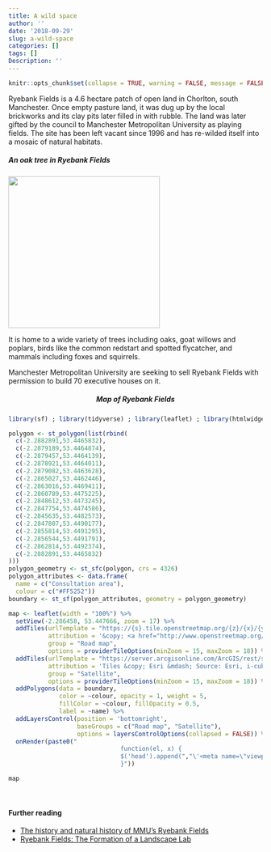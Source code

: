 ```yaml
---
title: A wild space
author: ''
date: '2018-09-29'
slug: a-wild-space
categories: []
tags: []
Description: ''
---
```


```r
knitr::opts_chunk$set(collapse = TRUE, warning = FALSE, message = FALSE, echo = FALSE)
```

Ryebank Fields is a 4.6 hectare patch of open land in Chorlton, south Manchester. Once empty pasture land, it was dug up by the local brickworks and its clay pits later filled in with rubble.  The land was later gifted by the council to Manchester Metropolitan University as playing fields. The site has been left vacant since 1996 and has re-wilded itself into a mosaic of natural habitats.

<div align="center"> <h5>An oak tree in Ryebank Fields</h5> <p><img src="/posts/2018-09-29-a-wild-space_files/oak_tree.jpg" width="300px"></p></div>

It is home to a wide variety of trees including oaks, goat willows and poplars, birds like the common redstart and spotted flycatcher, and mammals including foxes and squirrels.

Manchester Metropolitan University are seeking to sell Ryebank Fields with permission to build 70 executive houses on it.

<h5 style="text-align:center">Map of Ryebank Fields</h5>
``` r
library(sf) ; library(tidyverse) ; library(leaflet) ; library(htmlwidgets)

polygon <- st_polygon(list(rbind(
  c(-2.2882891,53.4465832),
  c(-2.2879189,53.4464874),
  c(-2.2879457,53.4464139),
  c(-2.2878921,53.4464011),
  c(-2.2879082,53.4463628),
  c(-2.2865027,53.4462446),
  c(-2.2863016,53.4469411),
  c(-2.2860789,53.4475225),
  c(-2.2848612,53.4473245),
  c(-2.2847754,53.4474586),
  c(-2.2845635,53.4482573),
  c(-2.2847807,53.4490177),
  c(-2.2855814,53.4491295),
  c(-2.2856544,53.4491791),
  c(-2.2862814,53.4492374),
  c(-2.2882891,53.4465832)
)))
polygon_geometry <- st_sfc(polygon, crs = 4326)
polygon_attributes <- data.frame(
  name = c("Consultation area"),
  colour = c("#FF5252"))
boundary <- st_sf(polygon_attributes, geometry = polygon_geometry)

map <- leaflet(width = "100%") %>% 
  setView(-2.286458, 53.447666, zoom = 17) %>% 
  addTiles(urlTemplate = "https://{s}.tile.openstreetmap.org/{z}/{x}/{y}.png",
           attribution = '&copy; <a href="http://www.openstreetmap.org/copyright">OpenStreetMap</a>',
           group = "Road map",
           options = providerTileOptions(minZoom = 15, maxZoom = 18)) %>% 
  addTiles(urlTemplate = "https://server.arcgisonline.com/ArcGIS/rest/services/World_Imagery/MapServer/tile/{z}/{y}/{x}", 
           attribution = 'Tiles &copy; Esri &mdash; Source: Esri, i-cubed, USDA, USGS, AEX, GeoEye, Getmapping, Aerogrid, IGN, IGP, UPR-EGP, and the GIS User Community', 
           group = "Satellite",
           options = providerTileOptions(minZoom = 15, maxZoom = 18)) %>%
  addPolygons(data = boundary, 
              color = ~colour, opacity = 1, weight = 5,
              fillColor = ~colour, fillOpacity = 0.5,
              label = ~name) %>% 
  addLayersControl(position = 'bottomright',
                   baseGroups = c("Road map", "Satellite"),
                   options = layersControlOptions(collapsed = FALSE)) %>%
  onRender(paste0("
                               function(el, x) {
                               $('head').append(","\'<meta name=\"viewport\" content=\"width=device-width, initial-scale=1.0\">\'",");
                               }"))

map
```

<br/>

#### Further reading

- [The history and natural history of MMU’s Ryebank Fields](http://stuartmarsden.blogspot.com/2015/06/the-history-and-natural-history-of-mmus.html)
- [Ryebank Fields: The Formation of a Landscape Lab](https://issuu.com/sianbury/docs/ryebank_analysis_pdf)